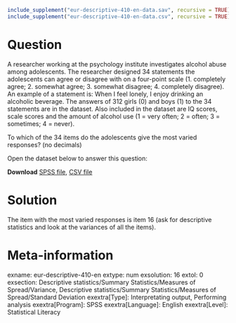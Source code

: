```{r, echo = FALSE, results = "hide"}
include_supplement("eur-descriptive-410-en-data.sav", recursive = TRUE)
include_supplement("eur-descriptive-410-en-data.csv", recursive = TRUE)
```

Question
========
A researcher working at the psychology institute investigates alcohol abuse among adolescents. The researcher designed 34 statements the adolescents can agree or disagree with on a four-point scale (1. completely agree; 2. somewhat agree; 3. somewhat disagree; 4. completely disagree). An example of a statement is: When I feel lonely, I enjoy drinking an alcoholic beverage. The answers of 312 girls (0) and boys (1) to the 34 statements are in the dataset. Also included in the dataset are IQ scores, scale scores and the amount of alcohol use (1 = very often; 2 = often; 3 = sometimes; 4 = never).

To which of the 34 items do the adolescents give the most varied responses? (no decimals)

Open the dataset below to answer this question:

**Download** [SPSS file](eur-descriptive-410-en-data.sav), [CSV file](eur-descriptive-410-en-data.csv)


Solution
========
The item with the most varied responses is item 16 (ask for descriptive statistics and look at the variances of all the items).


Meta-information
================
exname: eur-descriptive-410-en
extype: num
exsolution: 16
extol: 0
exsection: Descriptive statistics/Summary Statistics/Measures of Spread/Variance, Descriptive statistics/Summary Statistics/Measures of Spread/Standard Deviation
exextra[Type]: Interpretating output, Performing analysis
exextra[Program]: SPSS
exextra[Language]: English
exextra[Level]: Statistical Literacy